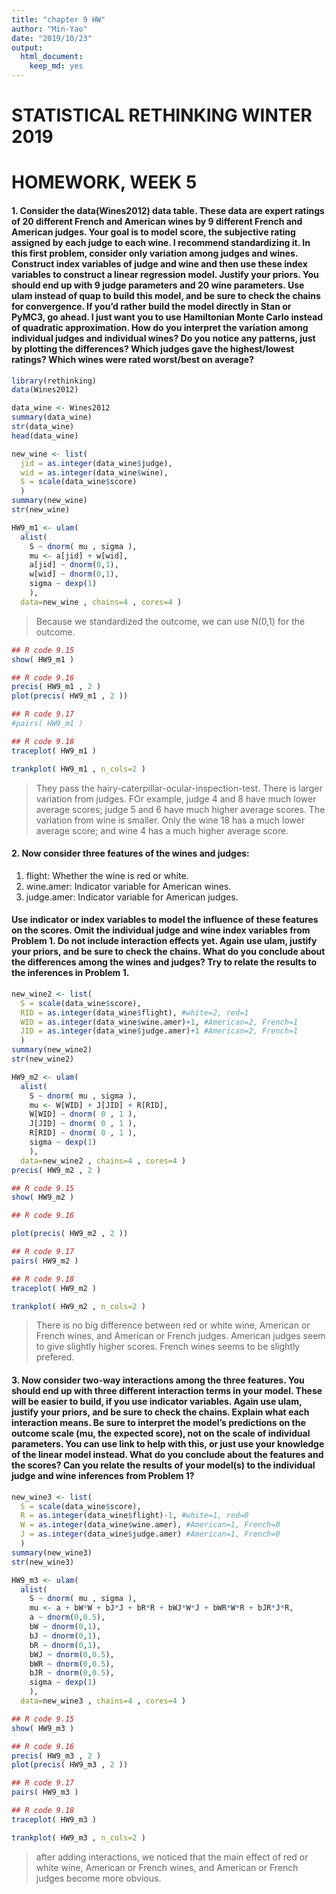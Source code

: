 ```yaml
---
title: "chapter 9 HW"
author: "Min-Yao"
date: "2019/10/23"
output: 
  html_document: 
    keep_md: yes
---
```


# STATISTICAL RETHINKING WINTER 2019

# HOMEWORK, WEEK 5

#### 1. Consider the data(Wines2012) data table. These data are expert ratings of 20 different French and American wines by 9 different French and American judges. Your goal is to model score, the subjective rating assigned by each judge to each wine. I recommend standardizing it. In this first problem, consider only variation among judges and wines. Construct index variables of judge and wine and then use these index variables to construct a linear regression model. Justify your priors. You should end up with 9 judge parameters and 20 wine parameters. Use ulam instead of quap to build this model, and be sure to check the chains for convergence. If you’d rather build the model directly in Stan or PyMC3, go ahead. I just want you to use Hamiltonian Monte Carlo instead of quadratic approximation. How do you interpret the variation among individual judges and individual wines? Do you notice any patterns, just by plotting the differences? Which judges gave the highest/lowest ratings? Which wines were rated worst/best on average?

```r
library(rethinking)
data(Wines2012)

data_wine <- Wines2012
summary(data_wine)
str(data_wine)
head(data_wine)

new_wine <- list(
  jid = as.integer(data_wine$judge),
  wid = as.integer(data_wine$wine),
  S = scale(data_wine$score)
  )
summary(new_wine)
str(new_wine)

```

```r
HW9_m1 <- ulam(
  alist(
    S ~ dnorm( mu , sigma ),
    mu <- a[jid] + w[wid],
    a[jid] ~ dnorm(0,1),
    w[wid] ~ dnorm(0,1),
    sigma ~ dexp(1)
    ), 
  data=new_wine , chains=4 , cores=4 )
```

> Because we standardized the outcome, we can use N(0,1) for the outcome.

```r
## R code 9.15
show( HW9_m1 )

## R code 9.16
precis( HW9_m1 , 2 )
plot(precis( HW9_m1 , 2 ))

## R code 9.17
#pairs( HW9_m1 )

## R code 9.18
traceplot( HW9_m1 )

trankplot( HW9_m1 , n_cols=2 )

```

>  They pass the hairy-caterpillar-ocular-inspection-test. There is larger variation from judges. FOr example, judge 4 and 8 have much lower average scores; judge 5 and 6 have much higher average scores. The variation from wine is smaller. Only the wine 18 has a much lower average score; and wine 4 has a much higher average score.

#### 2. Now consider three features of the wines and judges:
(1) flight: Whether the wine is red or white.
(2) wine.amer: Indicator variable for American wines.
(3) judge.amer: Indicator variable for American judges.

#### Use indicator or index variables to model the influence of these features on the scores. Omit the individual judge and wine index variables from Problem 1. Do not include interaction effects yet. Again use ulam, justify your priors, and be sure to check the chains. What do you conclude about the differences among the wines and judges? Try to relate the results to the inferences in Problem 1.

```r
new_wine2 <- list(
  S = scale(data_wine$score),
  RID = as.integer(data_wine$flight), #white=2, red=1
  WID = as.integer(data_wine$wine.amer)+1, #American=2, French=1
  JID = as.integer(data_wine$judge.amer)+1 #American=2, French=1
  )
summary(new_wine2)
str(new_wine2)
```

```r
HW9_m2 <- ulam(
  alist(
    S ~ dnorm( mu , sigma ),
    mu <- W[WID] + J[JID] + R[RID],
    W[WID] ~ dnorm( 0 , 1 ), 
    J[JID] ~ dnorm( 0 , 1 ), 
    R[RID] ~ dnorm( 0 , 1 ),
    sigma ~ dexp(1)
    ),
  data=new_wine2 , chains=4 , cores=4 )
precis( HW9_m2 , 2 )
```

```r
## R code 9.15
show( HW9_m2 )

## R code 9.16

plot(precis( HW9_m2 , 2 ))

## R code 9.17
pairs( HW9_m2 )

## R code 9.18
traceplot( HW9_m2 )

trankplot( HW9_m2 , n_cols=2 )

```

> There is no big difference between red or white wine, American or French wines, and American or French judges. American judges seem to give slightly higher scores. French wines seems to be slightly prefered.

#### 3. Now consider two-way interactions among the three features. You should end up with three different interaction terms in your model. These will be easier to build, if you use indicator variables. Again use ulam, justify your priors, and be sure to check the chains. Explain what each interaction means. Be sure to interpret the model’s predictions on the outcome scale (mu, the expected score), not on the scale of individual parameters. You can use link to help with this, or just use your knowledge of the linear model instead. What do you conclude about the features and the scores? Can you relate the results of your model(s) to the individual judge and wine inferences from Problem 1?


```r
new_wine3 <- list(
  S = scale(data_wine$score),
  R = as.integer(data_wine$flight)-1, #white=1, red=0
  W = as.integer(data_wine$wine.amer), #American=1, French=0
  J = as.integer(data_wine$judge.amer) #American=1, French=0
  )
summary(new_wine3)
str(new_wine3)
```

```r
HW9_m3 <- ulam(
  alist(
    S ~ dnorm( mu , sigma ),
    mu <- a + bW*W + bJ*J + bR*R + bWJ*W*J + bWR*W*R + bJR*J*R,
    a ~ dnorm(0,0.5),
    bW ~ dnorm(0,1),
    bJ ~ dnorm(0,1),
    bR ~ dnorm(0,1),
    bWJ ~ dnorm(0,0.5),
    bWR ~ dnorm(0,0.5),
    bJR ~ dnorm(0,0.5),
    sigma ~ dexp(1)
    ),
  data=new_wine3 , chains=4 , cores=4 )
```

```r
## R code 9.15
show( HW9_m3 )

## R code 9.16
precis( HW9_m3 , 2 )
plot(precis( HW9_m3 , 2 ))

## R code 9.17
pairs( HW9_m3 )

## R code 9.18
traceplot( HW9_m3 )

trankplot( HW9_m3 , n_cols=2 )

```

> after adding interactions, we noticed that the main effect of red or white wine, American or French wines, and American or French judges become more obvious.